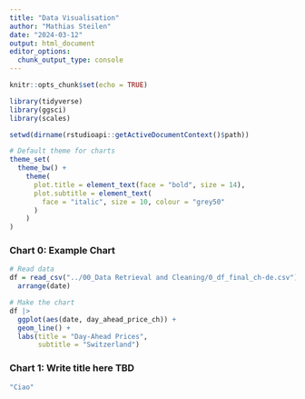 ---
title: "Data Visualisation"
author: "Mathias Steilen"
date: "2024-03-12"
output: html_document
editor_options: 
  chunk_output_type: console
---

```{r setup, include=FALSE}
knitr::opts_chunk$set(echo = TRUE)

library(tidyverse)
library(ggsci)
library(scales)

setwd(dirname(rstudioapi::getActiveDocumentContext()$path))

# Default theme for charts
theme_set(
  theme_bw() +
    theme(  
      plot.title = element_text(face = "bold", size = 14),
      plot.subtitle = element_text(
        face = "italic", size = 10, colour = "grey50"
      )
    )
)

```

### Chart 0: Example Chart

```{r}
# Read data
df = read_csv("../00_Data Retrieval and Cleaning/0_df_final_ch-de.csv") |> 
  arrange(date)
```

```{r}
# Make the chart
df |> 
  ggplot(aes(date, day_ahead_price_ch)) +
  geom_line() +
  labs(title = "Day-Ahead Prices",
       subtitle = "Switzerland")
```


### Chart 1: Write title here TBD

```{r}
"Ciao"
```

